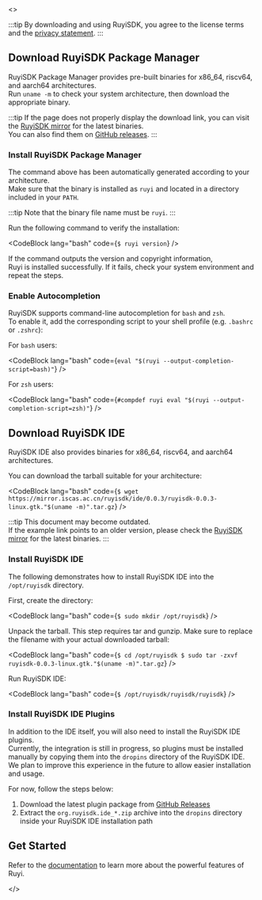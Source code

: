 
<ReleaseProvider>
  <>

:::tip
By downloading and using RuyiSDK, you agree to the license terms and the [privacy statement](https://ruyisdk.org/docs/legal/privacyPolicy/).
:::

## Download RuyiSDK Package Manager

RuyiSDK Package Manager provides pre-built binaries for x86_64, riscv64, and aarch64 architectures.  
Run ``uname -m`` to check your system architecture, then download the appropriate binary.

<ArchSelector language="en"/>

:::tip
If the page does not properly display the download link, you can visit the [RuyiSDK mirror](https://mirror.iscas.ac.cn/ruyisdk/ruyi/releases/) for the latest binaries.  
You can also find them on [GitHub releases](https://github.com/ruyisdk/ruyi/releases).
:::

### Install RuyiSDK Package Manager

The command above has been automatically generated according to your architecture.  
Make sure that the binary is installed as ``ruyi`` and located in a directory included in your ``PATH``.

:::tip
Note that the binary file name must be ``ruyi``.
:::

Run the following command to verify the installation:

<CodeBlock lang="bash" code={`
$ ruyi version
`} />

If the command outputs the version and copyright information,  
Ruyi is installed successfully. If it fails, check your system environment and repeat the steps.

### Enable Autocompletion

RuyiSDK supports command-line autocompletion for ``bash`` and ``zsh``.  
To enable it, add the corresponding script to your shell profile (e.g. ``.bashrc`` or ``.zshrc``):

For ``bash`` users:

<CodeBlock lang="bash" code={`
eval "$(ruyi --output-completion-script=bash)"
`} />

For ``zsh`` users:

<CodeBlock lang="bash" code={`
#compdef ruyi
eval "$(ruyi --output-completion-script=zsh)"
`} />

## Download RuyiSDK IDE

RuyiSDK IDE also provides binaries for x86_64, riscv64, and aarch64 architectures.  

You can download the tarball suitable for your architecture:

<CodeBlock lang="bash" code={`
$ wget https://mirror.iscas.ac.cn/ruyisdk/ide/0.0.3/ruyisdk-0.0.3-linux.gtk."$(uname -m)".tar.gz
`} />

:::tip
This document may become outdated.  
If the example link points to an older version, please check the [RuyiSDK mirror](https://mirror.iscas.ac.cn/ruyisdk/ide/) for the latest binaries.
:::

### Install RuyiSDK IDE

The following demonstrates how to install RuyiSDK IDE into the ``/opt/ruyisdk`` directory.

First, create the directory:

<CodeBlock lang="bash" code={`
$ sudo mkdir /opt/ruyisdk
`} />

Unpack the tarball. This step requires tar and gunzip. Make sure to replace the filename with your actual downloaded tarball:

<CodeBlock lang="bash" code={`
$ cd /opt/ruyisdk
$ sudo tar -zxvf ruyisdk-0.0.3-linux.gtk."$(uname -m)".tar.gz
`} />

Run RuyiSDK IDE:

<CodeBlock lang="bash" code={`
$ /opt/ruyisdk/ruyisdk/ruyisdk
`} />

### Install RuyiSDK IDE Plugins

In addition to the IDE itself, you will also need to install the RuyiSDK IDE plugins.  
Currently, the integration is still in progress, so plugins must be installed manually by copying them into the ``dropins`` directory of the RuyiSDK IDE.  
We plan to improve this experience in the future to allow easier installation and usage.  

For now, follow the steps below:

1. Download the latest plugin package from [GitHub Releases](https://github.com/ruyisdk/ruyisdk-eclipse-plugins/releases/latest)  
2. Extract the ``org.ruyisdk.ide_*.zip`` archive into the ``dropins`` directory inside your RuyiSDK IDE installation path  

## Get Started

Refer to the [documentation](https://ruyisdk.org/en/docs/intro/) to learn more about the powerful features of Ruyi.

  </>
</ReleaseProvider>
